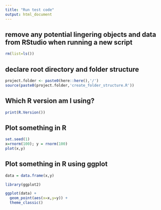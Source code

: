 ```yaml
---
title: "Run test code"
output: html_document
---
```


## remove any potential lingering objects and data from RStudio when running a new script
```r
rm(list=ls())
```

## declare root directory and folder structure
```r
project.folder <- paste0(here::here(),'/')
source(paste0(project.folder,'create_folder_structure.R'))
```

## Which R version am I using?
```r
print(R.Version())
```

## Plot something in R
```r
set.seed(1)
x=rnorm(100); y = rnorm(100)
plot(x,y)
```

## Plot something in R using ggplot
```r
data = data.frame(x,y)

library(ggplot2)

ggplot(data) + 
  geom_point(aes(x=x,y=y)) +
  theme_classic()
```